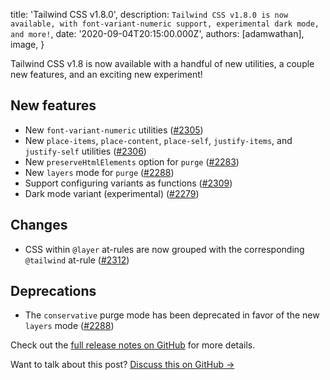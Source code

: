 
  title: 'Tailwind CSS v1.8.0',
  description: `Tailwind CSS v1.8.0 is now available, with font-variant-numeric support, experimental dark mode, and more!`,
  date: '2020-09-04T20:15:00.000Z',
  authors: [adamwathan],
  image,
}

Tailwind CSS v1.8 is now available with a handful of new utilities, a couple new features, and an exciting new experiment!

<!--more-->

## New features

- New `font-variant-numeric` utilities ([#2305](https://github.com/tailwindlabs/tailwindcss/pull/2305))
- New `place-items`, `place-content`, `place-self`, `justify-items`, and `justify-self` utilities ([#2306](https://github.com/tailwindlabs/tailwindcss/pull/2306))
- New `preserveHtmlElements` option for `purge` ([#2283](https://github.com/tailwindlabs/tailwindcss/pull/2283))
- New `layers` mode for `purge` ([#2288](https://github.com/tailwindlabs/tailwindcss/pull/2288))
- Support configuring variants as functions ([#2309](https://github.com/tailwindlabs/tailwindcss/pull/2309))
- Dark mode variant (experimental) ([#2279](https://github.com/tailwindlabs/tailwindcss/pull/2279))

## Changes

- CSS within `@layer` at-rules are now grouped with the corresponding `@tailwind` at-rule ([#2312](https://github.com/tailwindlabs/tailwindcss/pull/2312))

## Deprecations

- The `conservative` purge mode has been deprecated in favor of the new `layers` mode ([#2288](https://github.com/tailwindlabs/tailwindcss/pull/2288))

Check out the [full release notes on GitHub](https://github.com/tailwindlabs/tailwindcss/releases/tag/v1.8.0) for more details.

Want to talk about this post? <a href="https://github.com/tailwindcss/tailwindcss/discussions/2315">Discuss this on GitHub →</a>
